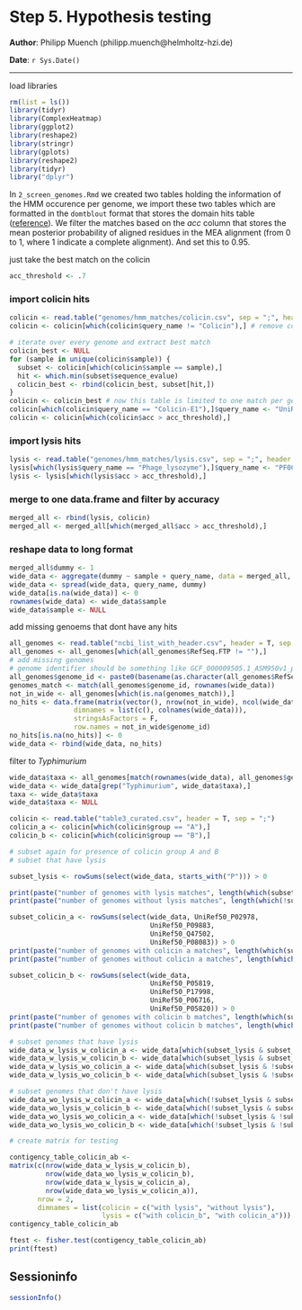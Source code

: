 Step 5. Hypothesis testing
==============================================

**Author**: Philipp Muench (philipp.muench@helmholtz-hzi.de)

**Date**: `r Sys.Date()`

----------------------------------------

<style type="text/css">
h1 {
	line-height: 120%;
}
</style>

load libraries

```r
rm(list = ls())
library(tidyr)
library(ComplexHeatmap)
library(ggplot2)
library(reshape2)
library(stringr)
library(gplots)
library(reshape2)
library(tidyr)
library("dplyr")
```

In `2_screen_genomes.Rmd` we created two tables holding the information of the HMM occurence per genome, we import these two tables which are formatted in the `domtblout` format that stores the domain hits table ([reference](http://eddylab.org/software/hmmer3/3.1b2/Userguide.pdf)). We filter the matches based on the _acc_ column that stores the mean posterior probability of aligned residues in the MEA alignment (from 0 to 1, where 1 indicate a complete alignment). And set this to 0.95. 

just take the best match on the colicin

```r
acc_threshold <- .7
```

### import colicin hits

```r
colicin <- read.table("genomes/hmm_matches/colicin.csv", sep = ";", header = T, stringsAsFactors = F)
colicin <- colicin[which(colicin$query_name != "Colicin"),] # remove colicin V matches

# iterate over every genome and extract best match
colicin_best <- NULL
for (sample in unique(colicin$sample)) {
  subset <- colicin[which(colicin$sample == sample),]
  hit <- which.min(subset$sequence_evalue)
  colicin_best <- rbind(colicin_best, subset[hit,])
}
colicin <- colicin_best # now this table is limited to one match per genome
colicin[which(colicin$query_name == "Colicin-E1"),]$query_name <- "UniRef50_P02978"
colicin <- colicin[which(colicin$acc > acc_threshold),]
```


### import lysis hits

```r
lysis <- read.table("genomes/hmm_matches/lysis.csv", sep = ";", header = T, stringsAsFactors = F)
lysis[which(lysis$query_name == "Phage_lysozyme"),]$query_name <- "PF00959"
lysis <- lysis[which(lysis$acc > acc_threshold),]
```

### merge to one data.frame and filter by accuracy

```r
merged_all <- rbind(lysis, colicin)
merged_all <- merged_all[which(merged_all$acc > acc_threshold),]
```

### reshape data to long format

```r
merged_all$dummy <- 1
wide_data <- aggregate(dummy ~ sample + query_name, data = merged_all, FUN = sum)
wide_data <- spread(wide_data, query_name, dummy)
wide_data[is.na(wide_data)] <- 0
rownames(wide_data) <- wide_data$sample
wide_data$sample <- NULL
```

add missing genoems that dont have any hits

```r
all_genomes <- read.table("ncbi_list_with_header.csv", header = T, sep = ",")
all_genomes <- all_genomes[which(all_genomes$RefSeq.FTP != ""),]
# add missing genomes
# genome identifier should be something like GCF_000009505.1_ASM950v1_protein
all_genomes$genome_id <- paste0(basename(as.character(all_genomes$RefSeq.FTP)), "_protein")
genomes_match <- match(all_genomes$genome_id, rownames(wide_data))
not_in_wide <- all_genomes[which(is.na(genomes_match)),]
no_hits <- data.frame(matrix(vector(), nrow(not_in_wide), ncol(wide_data),
                dimnames = list(c(), colnames(wide_data))),
                stringsAsFactors = F,
                row.names = not_in_wide$genome_id)
no_hits[is.na(no_hits)] <- 0
wide_data <- rbind(wide_data, no_hits)
```

filter to _Typhimurium_

```r
wide_data$taxa <- all_genomes[match(rownames(wide_data), all_genomes$genome_id),]$Organism.Name
wide_data <- wide_data[grep("Typhimurium", wide_data$taxa),]
taxa <- wide_data$taxa
wide_data$taxa <- NULL
```

```r
colicin <- read.table("table3_curated.csv", header = T, sep = ";")
colicin_a <- colicin[which(colicin$group == "A"),]
colicin_b <- colicin[which(colicin$group == "B"),]

# subset again for presence of colicin group A and B
# subset that have lysis

subset_lysis <- rowSums(select(wide_data, starts_with("P"))) > 0

print(paste("number of genomes with lysis matches", length(which(subset_lysis))))
print(paste("number of genomes without lysis matches", length(which(!subset_lysis))))

subset_colicin_a <- rowSums(select(wide_data, UniRef50_P02978,
                                   UniRef50_P09883,
                                   UniRef50_Q47502,
                                   UniRef50_P08083)) > 0
print(paste("number of genomes with colicin a matches", length(which(subset_colicin_a))))
print(paste("number of genomes without colicin a matches", length(which(!subset_colicin_a))))

subset_colicin_b <- rowSums(select(wide_data, 
                                   UniRef50_P05819, 
                                   UniRef50_P17998, 
                                   UniRef50_P06716, 
                                   UniRef50_P05820)) > 0
print(paste("number of genomes with colicin b matches", length(which(subset_colicin_b))))
print(paste("number of genomes without colicin b matches", length(which(!subset_colicin_b))))

# subset genomes that have lysis
wide_data_w_lysis_w_colicin_a <- wide_data[which(subset_lysis & subset_colicin_a),]
wide_data_w_lysis_w_colicin_b <- wide_data[which(subset_lysis & subset_colicin_b),]
wide_data_w_lysis_wo_colicin_a <- wide_data[which(subset_lysis & !subset_colicin_a),]
wide_data_w_lysis_wo_colicin_b <- wide_data[which(subset_lysis & !subset_colicin_b),]

# subset genomes that don't have lysis
wide_data_wo_lysis_w_colicin_a <- wide_data[which(!subset_lysis & subset_colicin_a),]
wide_data_wo_lysis_w_colicin_b <- wide_data[which(!subset_lysis & subset_colicin_b),]
wide_data_wo_lysis_wo_colicin_a <- wide_data[which(!subset_lysis & !subset_colicin_a),]
wide_data_wo_lysis_wo_colicin_b <- wide_data[which(!subset_lysis & !subset_colicin_b),]

# create matrix for testing

contigency_table_colicin_ab <-
matrix(c(nrow(wide_data_w_lysis_w_colicin_b),
         nrow(wide_data_wo_lysis_w_colicin_b),
         nrow(wide_data_w_lysis_w_colicin_a),
         nrow(wide_data_wo_lysis_w_colicin_a)),
       nrow = 2,
       dimnames = list(colicin = c("with lysis", "without lysis"),
                       lysis = c("with colicin_b", "with colicin_a")))
contigency_table_colicin_ab
```


```r
ftest <- fisher.test(contigency_table_colicin_ab)
print(ftest)
```

## Sessioninfo

```r
sessionInfo()
```


